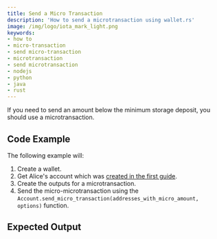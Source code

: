```yaml
---
title: Send a Micro Transaction
description: 'How to send a microtransaction using wallet.rs'
image: /img/logo/iota_mark_light.png
keywords:
- how to
- micro-transaction
- send micro-transaction
- microtransaction
- send microtransaction
- nodejs
- python
- java
- rust
---
```



If you need to send an amount below the minimum storage deposit, you should use a microtransaction.

<TipFaucet/>

## Code Example

The following example will:

1. Create a wallet.
2. Get Alice's account which was [created in the first guide](../accounts_and_addresses/01_create_a_wallet_account.mdx).
3. Create the outputs for a microtransaction.
4. Send the micro-microtransaction using the `Account.send_micro_transaction(addresses_with_micro_amount, options)` function.

<Tabs groupId="language">
    <TabItem value="rust" label="Rust">
        <RustCode/>
    </TabItem>
    <TabItem value="nodejs" label="Nodejs">
        <NodejsCode/>
    </TabItem>
    <TabItem value="python" label="Python">
        <PythonCode/>
    </TabItem>
    <TabItem value="java" label="Java">
        <JavaCode/>
    </TabItem>
</Tabs>

## Expected Output

<Tabs groupId="language">
    <TabItem value="rust" label="Rust">
        <RustOutput/>
    </TabItem>
    <TabItem value="nodejs" label="Nodejs">
        <NodejsOutput/>
    </TabItem>
    <TabItem value="python" label="Python">
        <PythonOutput/>
    </TabItem>
    <TabItem value="java" label="Java">
        <JavaOutput/>
    </TabItem>
</Tabs>

